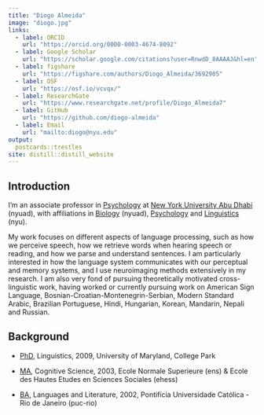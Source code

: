 ```yaml
---
title: "Diogo Almeida"
image: "diogo.jpg"
links:
  - label: ORCID
    url: "https://orcid.org/0000-0003-4674-8092"
  - label: Google Scholar
    url: "https://scholar.google.com/citations?user=RnwdD_8AAAAJ&hl=en"
  - label: figshare
    url: "https://figshare.com/authors/Diogo_Almeida/3692905"
  - label: OSF
    url: "https://osf.io/vcvqx/"
  - label: ResearchGate
    url: "https://www.researchgate.net/profile/Diogo_Almeida7"
  - label: GitHub
    url: "https://github.com/diogo-almeida"
  - label: Email
    url: "mailto:diogo@nyu.edu"
output:
  postcards::trestles
site: distill::distill_website
---
```



## Introduction

I’m an associate professor in [Psychology](https://nyuad.nyu.edu/en/academics/divisions/science/academic-programs/psychology.html) at [New York University Abu Dhabi](https://nyuad.nyu.edu) ([nyuad]{.sc}), with affiliations in [Biology](https://nyuad.nyu.edu/en/academics/divisions/science/academic-programs/biology.html) ([nyuad]{.sc}), [Psychology](https://as.nyu.edu/content/nyu-as/as/departments/psychology.html) and [Linguistics](https://as.nyu.edu/content/nyu-as/as/departments/linguistics/homepage.html) ([nyu]{.sc}).

My work focuses on different aspects of language processing, such as how we perceive speech, how we retrieve words when hearing speech or reading, and how we parse and understand sentences. I am particularly interested in how the language system communicates with our perceptual and memory systems, and I use neuroimaging methods extensively in my research. I am also very fond of pursuing theoretically motivated cross-linguistic work, having worked or currently pursuing work on American Sign Language, Bosnian-Croatian-Montenegrin-Serbian, Modern Standard Arabic, Brazilian Portuguese, Hindi, Hungarian, Korean, Mandarin, Nepali and Russian.

## Background

* [PhD](https://linguistics.umd.edu/academic-programs/graduate), Linguistics, 2009, University of Maryland, College Park

* [MA](https://cogmaster.ens.psl.eu/en), Cognitive Science, 2003, Ecole Normale Superieure ([ens]{.sc}) & Ecole des Hautes Etudes en Sciences Sociales ([ehess]{.sc})

* [BA](http://www.letras.puc-rio.br/en/texto/8/bilingual-bachelors-degree-course), Languages and Literature, 2002, Pontifícia Universidade Católica - Rio de Janeiro ([puc-rio]{.sc})

